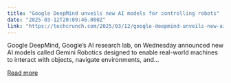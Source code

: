 ```yaml
---
title: "Google DeepMind unveils new AI models for controlling robots"
date: "2025-03-12T20:09:46.000Z"
link: "https://techcrunch.com/2025/03/12/google-deepmind-unveils-new-ai-models-for-controlling-robots/"
---
```


Google DeepMind, Google&#8217;s AI research lab, on Wednesday announced new AI models called Gemini Robotics designed to enable real-world machines to interact with objects, navigate environments, and...

[Read more](https://techcrunch.com/2025/03/12/google-deepmind-unveils-new-ai-models-for-controlling-robots/)
